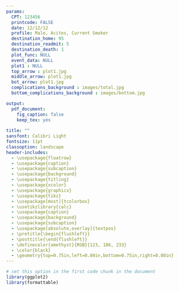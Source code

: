 ```yaml
---
params:
  CPT: 123456
  printcode: FALSE
  date: 12/12/12
  profile: Male, Acites, Current Smoker
  destination_home: 95
  destination_readmit: 5
  destination_death: 1
  plot_func: NULL
  event_data: NULL
  plot1 : NULL
  top_arrow : plot1.jpg
  middle_arrow: plot1.jpg
  bot_arrow: plot1.jpg
  complications_background : images/total.jpg
  bottom_complications_background : images/bottom.jpg

output: 
  pdf_document:
    fig_caption: false
    keep_tex: yes
  
title: ""
sansfont: Calibri Light
fontsize: 11pt
classoption: landscape
header-includes:
  - \usepackage{floatrow}
  - \usepackage{caption}
  - \usepackage{subcaption}
  - \usepackage{background}
  - \usepackage{titling}
  - \usepackage{xcolor}
  - \usepackage{graphicx}
  - \usepackage{tikz}
  - \usepackage[most]{tcolorbox}
  - \usetikzlibrary{calc}
  - \usepackage{caption}
  - \usepackage{background}
  - \usepackage{subcaption}
  - \usepackage[absolute,overlay]{textpos}
  - \pretitle{\begin{flushleft}}
  - \posttitle{\end{flushleft}}
  - \definecolor{amethyst}{RGB}{123, 186, 233}
  - \color{black}
  - \geometry{top=0.75in,left=0.80in,bottom=0.75in,right=0.80in}
---
```


```r
# set this option in the first code chunk in the document
library(ggplot2)
library(formattable)
```

\thispagestyle{empty}

\begin{tikzpicture}[overlay, remember picture]
\node[anchor=west, %anchor is upper left corner of the graphic
      xshift=0cm, %shifting around
      yshift=0cm] 
     at (current page.west) %left upper corner of the page
     {\includegraphics[width=\paperwidth,height=\paperheight]{"New Images/Background_1.png"}}; 
\end{tikzpicture}

\begin{tikzpicture}[overlay, remember picture]
\node[anchor=west, %anchor is upper left corner of the graphic
      xshift=0cm, %shifting around
      yshift=0cm] 
     at (current page.west) %left upper corner of the page
     {\includegraphics[width=\paperwidth,height=\paperheight]{`r params$bot_arrow`}}; 
\end{tikzpicture}

\begin{tikzpicture}[overlay, remember picture]
\node[anchor=west, %anchor is upper left corner of the graphic
      xshift=0cm, %shifting around
      yshift=0cm] 
     at (current page.west) %left upper corner of the page
     {\includegraphics[width=\paperwidth,height=\paperheight]{`r params$middle_arrow`}}; 
\end{tikzpicture}


\begin{tikzpicture}[overlay, remember picture]
\node[anchor=west, %anchor is upper left corner of the graphic
      xshift=0cm, %shifting around
      yshift=0cm] 
     at (current page.west) %left upper corner of the page
     {\includegraphics[width=\paperwidth,height=\paperheight]{`r params$top_arrow`}}; 
\end{tikzpicture}



\begin{tikzpicture}[overlay, remember picture]
\node[anchor=west, %anchor is upper left corner of the graphic
      xshift=0cm, %shifting around
      yshift=0cm] 
     at (current page.west) %left upper corner of the page
     {\includegraphics[width=\paperwidth,height=\paperheight]{"New Images/background_3.png"}}; 
\end{tikzpicture}




\begin{textblock*}{5cm}(3.9cm,9.4cm) % {block width} (coords) 
    \centerline{\small{`r params$event_data[["V1"]][1]`}}
\end{textblock*}

\begin{textblock*}{5cm}(3.9cm,9.9cm) % {block width} (coords) 
    \small \centerline{\textit{`r params$event_data[["V2"]][1]`}}
\end{textblock*}

\begin{textblock*}{5cm}(3.9cm,10.3cm) % {block width} (coords) 
    \centerline{\textbf{`r paste(sprintf("%.2f",params$event_data[["V3"]][1]), '\\%', sep = "")`}}
\end{textblock*}



\begin{textblock*}{5cm}(9.4cm,9.4cm) % {block width} (coords) 
    \centerline{\small{`r params$event_data[["V1"]][2]`}}
\end{textblock*}

\begin{textblock*}{5cm}(9.4cm,9.9cm) % {block width} (coords) 
    \small \centerline{\textit{`r params$event_data[["V2"]][2]`}}
\end{textblock*}

\begin{textblock*}{5cm}(9.4cm,10.3cm) % {block width} (coords) 
    \centerline{\textbf{`r paste(sprintf("%.2f",params$event_data[["V3"]][2]), '\\%', sep = "")`}}
\end{textblock*}



\begin{textblock*}{5cm}(14.9cm,9.4cm) % {block width} (coords) 
    \centerline{\small{`r params$event_data[["V1"]][3]`}}
\end{textblock*}

\begin{textblock*}{5cm}(14.9cm,9.9cm) % {block width} (coords) 
    \small \centerline{\textit{`r params$event_data[["V2"]][3]`}}
\end{textblock*}

\begin{textblock*}{5cm}(14.9cm,10.3cm) % {block width} (coords) 
    \centerline{\textbf{`r paste(sprintf("%.2f",params$event_data[["V3"]][3]), '\\%', sep = "")`}}
\end{textblock*}




\begin{textblock*}{5cm}(3.9cm,17.55cm) % {block width} (coords) 
    \centerline{\small{`r params$event_data[["V1"]][4]`}}
\end{textblock*}

\begin{textblock*}{5cm}(3.9cm,18.05cm) % {block width} (coords) 
    \small \centerline{\textit{`r params$event_data[["V2"]][4]`}}
\end{textblock*}

\begin{textblock*}{5cm}(3.9cm,18.4cm) % {block width} (coords) 
    \centerline{\textbf{`r paste(sprintf("%.2f",params$event_data[["V3"]][4]), '\\%', sep = "")`}}
\end{textblock*}



\begin{textblock*}{5cm}(9.4cm,17.55cm) % {block width} (coords) 
    \centerline{\small{`r params$event_data[["V1"]][5]`}}
\end{textblock*}

\begin{textblock*}{5cm}(9.4cm,18.05cm) % {block width} (coords) 
    \small \centerline{\textit{`r params$event_data[["V2"]][5]`}}
\end{textblock*}

\begin{textblock*}{5cm}(9.4cm,18.4cm) % {block width} (coords) 
    \centerline{\textbf{`r paste(sprintf("%.2f",params$event_data[["V3"]][5]), '\\%', sep = "")`}}
\end{textblock*}



\begin{textblock*}{5cm}(14.9cm,17.55cm) % {block width} (coords) 
    \centerline{\small{`r params$event_data[["V1"]][6]`}}
\end{textblock*}

\begin{textblock*}{5cm}(14.9cm,18.05cm) % {block width} (coords) 
    \small \centerline{\textit{`r params$event_data[["V2"]][6]`}}
\end{textblock*}

\begin{textblock*}{5cm}(14.9cm,18.4cm) % {block width} (coords) 
    \centerline{\textbf{`r paste(sprintf("%.2f",params$event_data[["V3"]][6]), '\\%', sep = "")`}}
\end{textblock*}


\begin{textblock*}{3cm}(24.1cm,8.2cm) % {block width} (coords) 
  \huge \textcolor{black}{\textbf{`r sprintf("%.2f",params$destination_home)`} \huge \%}
\end{textblock*}

\begin{textblock*}{3cm}(24.1cm,12.1cm) % {block width} (coords) 
  \huge \textcolor{black}{\textbf{`r sprintf("%.2f",params$destination_readmit)`} \huge \%}
\end{textblock*}

\begin{textblock*}{3cm}(24.1cm,16cm) % {block width} (coords) 
  \huge \textcolor{black}{\textbf{`r sprintf("%.2f",params$destination_death)`} \huge \%}
\end{textblock*}




\vspace{2.75em}

\begin{figure}
 \hspace{-4.24cm}
 \begin{subfloatrow}%

\ffigbox[20cm][]{%
 \begin{subfloatrow}[3]%
 \ffigbox[5.3cm][]{%
```r
    params$plot_func(params$event_data[["V3"]][1])
```
    }{{}}

    \ffigbox[5cm][]{%
```r
    params$plot_func(params$event_data[["V3"]][2])
```
    }{{}}
    
    \ffigbox[5.2cm][]{%
```r
    params$plot_func(params$event_data[["V3"]][3])
```
    }{{}}
      
    \end{subfloatrow}
  }{
   
  }
  \end{subfloatrow}
\end{figure}

\vspace{4.48cm}

\begin{figure}
 \hspace{-4.24cm}
 \begin{subfloatrow}%

\ffigbox[20cm][]{%
 \begin{subfloatrow}[3]%
 \ffigbox[5.3cm][]{%
```r
    params$plot_func(params$event_data[["V3"]][4])
```
    }{{}}

    \ffigbox[5cm][]{%
```r
    params$plot_func(params$event_data[["V3"]][5])
```
    }{{}}
    
    \ffigbox[5.2cm][]{%
```r
    params$plot_func(params$event_data[["V3"]][6])
```
    }{{}}
      
    \end{subfloatrow}
  }{
   
  }
  \end{subfloatrow}
\end{figure}

\begin{flushright}
\vspace{-16.5cm} \hspace{18cm} \normalsize Date Calculated:

\vspace{-0.25 cm} \hspace{18cm} \normalsize \textbf{`r params$date`}

\vspace{-0.2cm} \hspace{18cm} \normalsize For the following procedure

\vspace{-0.2cm} \hspace{18cm} \small \textbf{`r params$CPT`}

\vspace{-0.2cm} \hspace{18cm} \normalsize With the following profile:

\vspace{-0.2cm} \hspace{18cm} \small \textbf{`r params$profile`}
\end{flushright}
